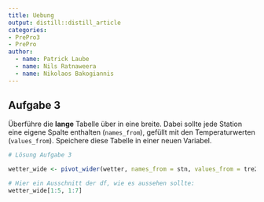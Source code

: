 ```yaml
---
title: Uebung
output: distill::distill_article
categories:
- PrePro3
- PrePro
author:
  - name: Patrick Laube
  - name: Nils Ratnaweera
  - name: Nikolaos Bakogiannis
---
```


## Aufgabe 3

Überführe die **lange** Tabelle über in eine breite. Dabei sollte jede Station eine eigene Spalte enthalten (`names_from`), gefüllt mit den Temperaturwerten (`values_from`).  Speichere diese Tabelle in einer neuen Variabel.

```r

# Lösung Aufgabe 3

wetter_wide <- pivot_wider(wetter, names_from = stn, values_from = tre200h0)

```

```r
# Hier ein Ausschnitt der df, wie es aussehen sollte:
wetter_wide[1:5, 1:7]
```
